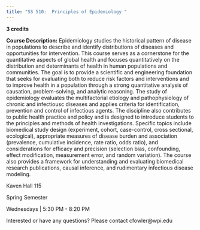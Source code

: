 ```yaml
---
title: "SS 510:  Principles of Epidemiology "
---
```


**3 credits**

**Course Description:** Epidemiology studies the historical pattern of disease in populations to describe and identify distributions of diseases and opportunities for intervention. This course serves as a cornerstone for the quantitative aspects of global health and focuses quantitatively on the distribution and determinants of health in human populations and communities. The goal is to provide a scientific and engineering foundation that seeks for evaluating both to reduce risk factors and interventions and to improve health in a population through a strong quantitative analysis of causation, problem-solving, and analytic reasoning. The study of epidemiology evaluates the multifactorial etiology and pathophysiology of chronic and infectiousc diseases and applies criteria for identification, prevention and control of infectious agents. The discipline also contributes to public health practice and policy and is designed to introduce students to the principles and methods of health investigations. Specific topics include biomedical study design (experiment, cohort, case-control, cross sectional, ecological), appropriate measures of disease burden and association (prevalence, cumulative incidence, rate ratio, odds ratio), and considerations for efficacy and precision (selection bias, confounding, effect modification, measurement error, and random variation). The course also provides a framework for understanding and evaluating biomedical research publications, causal inference, and rudimentary infectious disease modeling.


Kaven Hall 115

Spring Semester

Wednesdays | 5:30 PM - 8:20 PM

Interested or have any questions? Please contact cfowler@wpi.edu